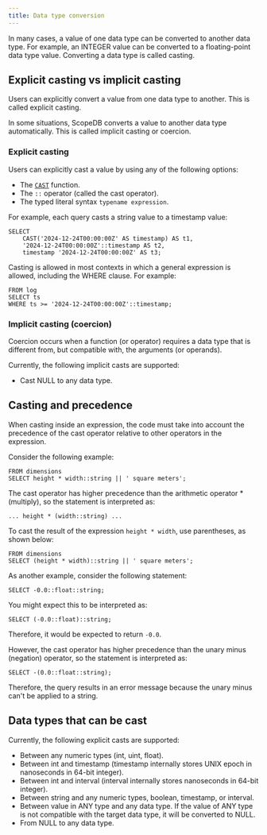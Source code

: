 ```yaml
---
title: Data type conversion
---
```


In many cases, a value of one data type can be converted to another data type. For example, an INTEGER value can be converted to a floating-point data type value. Converting a data type is called casting.

## Explicit casting vs implicit casting

Users can explicitly convert a value from one data type to another. This is called explicit casting.

In some situations, ScopeDB converts a value to another data type automatically. This is called implicit casting or coercion.

### Explicit casting

Users can explicitly cast a value by using any of the following options:

* The [`CAST`](/reference/functions/conversion) function.
* The `::` operator (called the cast operator).
* The typed literal syntax `typename expression`.

For example, each query casts a string value to a timestamp value:

```scopeql
SELECT
    CAST('2024-12-24T00:00:00Z' AS timestamp) AS t1,
    '2024-12-24T00:00:00Z'::timestamp AS t2,
    timestamp '2024-12-24T00:00:00Z' AS t3;
```

Casting is allowed in most contexts in which a general expression is allowed, including the WHERE clause. For example:

```scopeql
FROM log
SELECT ts
WHERE ts >= '2024-12-24T00:00:00Z'::timestamp;
```

### Implicit casting (coercion)

Coercion occurs when a function (or operator) requires a data type that is different from, but compatible with, the arguments (or operands).

Currently, the following implicit casts are supported:

* Cast NULL to any data type.

## Casting and precedence

When casting inside an expression, the code must take into account the precedence of the cast operator relative to other operators in the expression.

Consider the following example:

```scopeql
FROM dimensions
SELECT height * width::string || ' square meters';
```

The cast operator has higher precedence than the arithmetic operator * (multiply), so the statement is interpreted as:

```scopeql
... height * (width::string) ...
```

To cast the result of the expression `height * width`, use parentheses, as shown below:

```scopeql
FROM dimensions
SELECT (height * width)::string || ' square meters';
```

As another example, consider the following statement:

```scopeql
SELECT -0.0::float::string;
```

You might expect this to be interpreted as:

```scopeql
SELECT (-0.0::float)::string;
```

Therefore, it would be expected to return `-0.0`.

However, the cast operator has higher precedence than the unary minus (negation) operator, so the statement is interpreted as:

```scopeql
SELECT -(0.0::float::string);
```

Therefore, the query results in an error message because the unary minus can't be applied to a string.

## Data types that can be cast

Currently, the following explicit casts are supported:

* Between any numeric types (int, uint, float).
* Between int and timestamp (timestamp internally stores UNIX epoch in nanoseconds in 64-bit integer).
* Between int and interval (interval internally stores nanoseconds in 64-bit integer).
* Between string and any numeric types, boolean, timestamp, or interval.
* Between value in ANY type and any data type. If the value of ANY type is not compatible with the target data type, it will be converted to NULL.
* From NULL to any data type.
